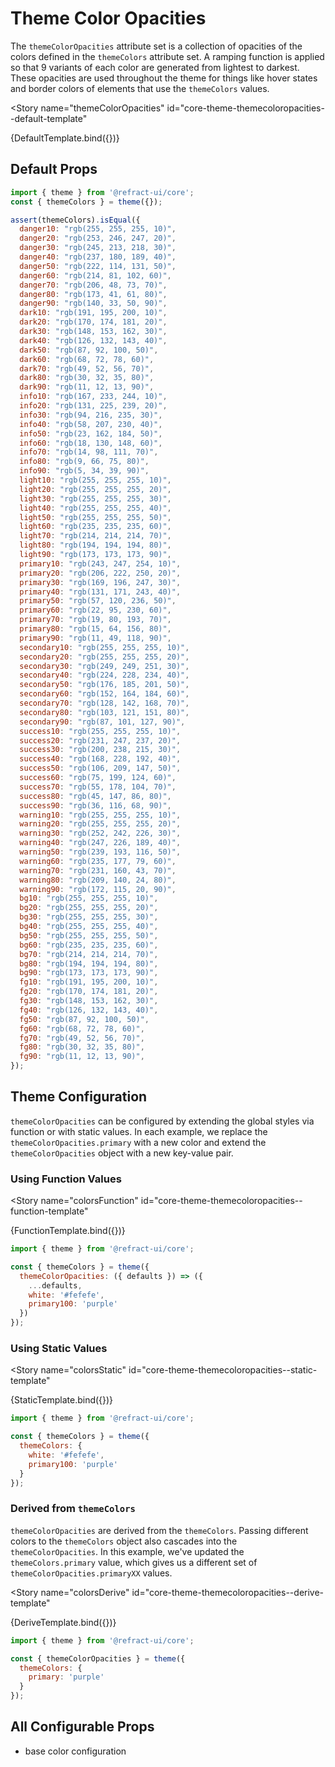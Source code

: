 # Theme Color Opacities


<BreadCrumb
  token="themeColorOpacities"
/>

The `themeColorOpacities` attribute set is a collection of opacities of the colors defined in the `themeColors` attribute set. A ramping function is applied so that 9 variants of each color are generated from lightest to darkest. These opacities are used throughout the theme for things like hover states and border colors of elements that use the `themeColors` values.

<Story
  name="themeColorOpacities"
  id="core-theme-themecoloropacities--default-template"
>
  {DefaultTemplate.bind({})}
</Story>

## Default Props

``` js
import { theme } from '@refract-ui/core';
const { themeColors } = theme({});

assert(themeColors).isEqual({
  danger10: "rgb(255, 255, 255, 10)",
  danger20: "rgb(253, 246, 247, 20)",
  danger30: "rgb(245, 213, 218, 30)",
  danger40: "rgb(237, 180, 189, 40)",
  danger50: "rgb(222, 114, 131, 50)",
  danger60: "rgb(214, 81, 102, 60)",
  danger70: "rgb(206, 48, 73, 70)",
  danger80: "rgb(173, 41, 61, 80)",
  danger90: "rgb(140, 33, 50, 90)",
  dark10: "rgb(191, 195, 200, 10)",
  dark20: "rgb(170, 174, 181, 20)",
  dark30: "rgb(148, 153, 162, 30)",
  dark40: "rgb(126, 132, 143, 40)",
  dark50: "rgb(87, 92, 100, 50)",
  dark60: "rgb(68, 72, 78, 60)",
  dark70: "rgb(49, 52, 56, 70)",
  dark80: "rgb(30, 32, 35, 80)",
  dark90: "rgb(11, 12, 13, 90)",
  info10: "rgb(167, 233, 244, 10)",
  info20: "rgb(131, 225, 239, 20)",
  info30: "rgb(94, 216, 235, 30)",
  info40: "rgb(58, 207, 230, 40)",
  info50: "rgb(23, 162, 184, 50)",
  info60: "rgb(18, 130, 148, 60)",
  info70: "rgb(14, 98, 111, 70)",
  info80: "rgb(9, 66, 75, 80)",
  info90: "rgb(5, 34, 39, 90)",
  light10: "rgb(255, 255, 255, 10)",
  light20: "rgb(255, 255, 255, 20)",
  light30: "rgb(255, 255, 255, 30)",
  light40: "rgb(255, 255, 255, 40)",
  light50: "rgb(255, 255, 255, 50)",
  light60: "rgb(235, 235, 235, 60)",
  light70: "rgb(214, 214, 214, 70)",
  light80: "rgb(194, 194, 194, 80)",
  light90: "rgb(173, 173, 173, 90)",
  primary10: "rgb(243, 247, 254, 10)",
  primary20: "rgb(206, 222, 250, 20)",
  primary30: "rgb(169, 196, 247, 30)",
  primary40: "rgb(131, 171, 243, 40)",
  primary50: "rgb(57, 120, 236, 50)",
  primary60: "rgb(22, 95, 230, 60)",
  primary70: "rgb(19, 80, 193, 70)",
  primary80: "rgb(15, 64, 156, 80)",
  primary90: "rgb(11, 49, 118, 90)",
  secondary10: "rgb(255, 255, 255, 10)",
  secondary20: "rgb(255, 255, 255, 20)",
  secondary30: "rgb(249, 249, 251, 30)",
  secondary40: "rgb(224, 228, 234, 40)",
  secondary50: "rgb(176, 185, 201, 50)",
  secondary60: "rgb(152, 164, 184, 60)",
  secondary70: "rgb(128, 142, 168, 70)",
  secondary80: "rgb(103, 121, 151, 80)",
  secondary90: "rgb(87, 101, 127, 90)",
  success10: "rgb(255, 255, 255, 10)",
  success20: "rgb(231, 247, 237, 20)",
  success30: "rgb(200, 238, 215, 30)",
  success40: "rgb(168, 228, 192, 40)",
  success50: "rgb(106, 209, 147, 50)",
  success60: "rgb(75, 199, 124, 60)",
  success70: "rgb(55, 178, 104, 70)",
  success80: "rgb(45, 147, 86, 80)",
  success90: "rgb(36, 116, 68, 90)",
  warning10: "rgb(255, 255, 255, 10)",
  warning20: "rgb(255, 255, 255, 20)",
  warning30: "rgb(252, 242, 226, 30)",
  warning40: "rgb(247, 226, 189, 40)",
  warning50: "rgb(239, 193, 116, 50)",
  warning60: "rgb(235, 177, 79, 60)",
  warning70: "rgb(231, 160, 43, 70)",
  warning80: "rgb(209, 140, 24, 80)",
  warning90: "rgb(172, 115, 20, 90)",
  bg10: "rgb(255, 255, 255, 10)",
  bg20: "rgb(255, 255, 255, 20)",
  bg30: "rgb(255, 255, 255, 30)",
  bg40: "rgb(255, 255, 255, 40)",
  bg50: "rgb(255, 255, 255, 50)",
  bg60: "rgb(235, 235, 235, 60)",
  bg70: "rgb(214, 214, 214, 70)",
  bg80: "rgb(194, 194, 194, 80)",
  bg90: "rgb(173, 173, 173, 90)",
  fg10: "rgb(191, 195, 200, 10)",
  fg20: "rgb(170, 174, 181, 20)",
  fg30: "rgb(148, 153, 162, 30)",
  fg40: "rgb(126, 132, 143, 40)",
  fg50: "rgb(87, 92, 100, 50)",
  fg60: "rgb(68, 72, 78, 60)",
  fg70: "rgb(49, 52, 56, 70)",
  fg80: "rgb(30, 32, 35, 80)",
  fg90: "rgb(11, 12, 13, 90)",
});
```

## Theme Configuration

`themeColorOpacities` can be configured by extending the global styles via function or with static values. In each example, we replace the `themeColorOpacities.primary` with a new color and extend the `themeColorOpacities` object with a new key-value pair.

### Using Function Values

<Story
  name="colorsFunction"
  id="core-theme-themecoloropacities--function-template"
>
  {FunctionTemplate.bind({})}
</Story>

``` js
import { theme } from '@refract-ui/core';

const { themeColors } = theme({
  themeColorOpacities: ({ defaults }) => ({
    ...defaults,
    white: '#fefefe',
    primary100: 'purple'
  })
});
```

### Using Static Values

<Story
  name="colorsStatic"
  id="core-theme-themecoloropacities--static-template"
>
  {StaticTemplate.bind({})}
</Story>

``` js
import { theme } from '@refract-ui/core';

const { themeColors } = theme({
  themeColors: {
    white: '#fefefe',
    primary100: 'purple'
  }
});
```

### Derived from `themeColors`

`themeColorOpacities` are derived from the `themeColors`. Passing different colors to the `themeColors` object also cascades into the `themeColorOpacities`. In this example, we've updated the `themeColors.primary` value, which gives us a different set of `themeColorOpacities.primaryXX` values.

<Story
  name="colorsDerive"
  id="core-theme-themecoloropacities--derive-template"
>
  {DeriveTemplate.bind({})}
</Story>

``` js
import { theme } from '@refract-ui/core';

const { themeColorOpacities } = theme({
  themeColors: {
    primary: 'purple'
  }
});
```

## All Configurable Props

- base color configuration
